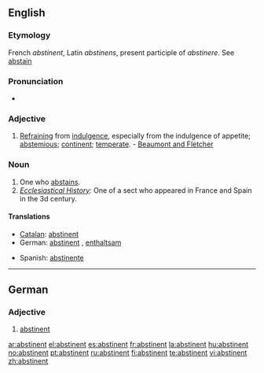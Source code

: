 ==English==

===Etymology===
French ''abstinent'', Latin ''abstinens'', present participle of ''abstinere''. See [[abstain]]

===Pronunciation===
*{{audio|en-us-abstinent.ogg|Audio (US)}}

===Adjective===
{{en-adj}}

# [[refraining|Refraining]] from [[indulgence]], especially from the indulgence of appetite; [[abstemious]]; [[continent]]; [[temperate]]. - [[Beaumont and Fletcher]]

===Noun===
{{en-noun}}

# One who [[abstains]].
# ''[[Ecclesiastical History]]:'' One of a sect who appeared in France and Spain in the 3d century.

====Translations====
{{trans-top|one who abstains}}
*[[Catalan]]: [[abstinent#Catalan|abstinent]]
*German: [[abstinent#German|abstinent]] {{i|mostly when referring to alcohol/smoking}}, [[enthaltsam]] {{i|sexually abstinent/celibate}}
{{trans-mid}}
*Spanish: [[abstinente]]
{{trans-bottom}}

----

==German==

===Adjective===
{{infl|de|adjective}}

# [[abstinent#English|abstinent]]


[[ar:abstinent]]
[[el:abstinent]]
[[es:abstinent]]
[[fr:abstinent]]
[[la:abstinent]]
[[hu:abstinent]]
[[no:abstinent]]
[[pt:abstinent]]
[[ru:abstinent]]
[[fi:abstinent]]
[[te:abstinent]]
[[vi:abstinent]]
[[zh:abstinent]]